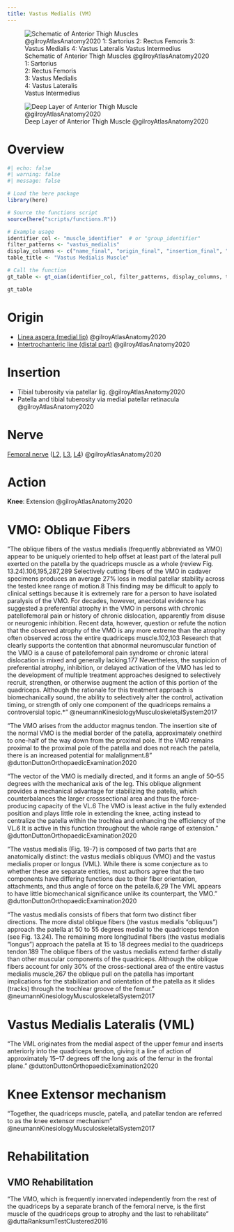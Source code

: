 ```yaml
---
title: Vastus Medialis (VM)
---
```


:::{layout-ncol="3"}

![Schematic of Anterior Thigh Muscles @gilroyAtlasAnatomy2020 </br> 1: Sartorius </br> 2: Rectus Femoris </br> 3: Vastus Medialis </br> 4: Vastus Lateralis </br> Vastus Intermedius](/The Archive/Anatomy/Skeletal Muscles/Lower limb muscles/Thigh Muscles/Anterior Thigh Muscles/images/gilroyatlas fig31.24a anterior thigh muscles schematic.png)


![Deep Layer of Anterior Thigh Muscle @gilroyAtlasAnatomy2020](/The Archive/Anatomy/Skeletal Muscles/Lower limb muscles/Thigh Muscles/Anterior Thigh Muscles/images/gilroyatlas fig31.24c anterior thigh muscles deep layer.png)

:::


# Overview

```r
#| echo: false
#| warning: false
#| message: false

# Load the here package
library(here)

# Source the functions script
source(here("scripts/functions.R"))

# Example usage
identifier_col <- "muscle_identifier"  # or "group_identifier"
filter_patterns <- "vastus_medialis"
display_columns <- c("name_final", "origin_final", "insertion_final", "innervation_final", "action_final")
table_title <- "Vastus Medialis Muscle"

# Call the function
gt_table <- gt_oian(identifier_col, filter_patterns, display_columns, table_title)

gt_table
```

# Origin {#origin}

- [Linea aspera (medial lip)]({{< var ref-femur-bone.linea-aspera >}}) @gilroyAtlasAnatomy2020
- [Intertrochanteric line (distal part)]({{< var ref-femur-bone.intertrochanteric-line >}}) @gilroyAtlasAnatomy2020

# Insertion {#insertion}

- Tibial tuberosity via patellar lig. @gilroyAtlasAnatomy2020
- Patella and tibial tuberosity via medial patellar retinacula @gilroyAtlasAnatomy2020

# Nerve

[Femoral nerve]({{< var ref-femoral-nerve.path >}}) ([L2]({{< var ref-nerve-root.l2 >}}), [L3]({{< var ref-nerve-root.l3 >}}), [L4]({{< var ref-nerve-root.l4 >}})) @gilroyAtlasAnatomy2020

# Action {#action}

**Knee**: Extension @gilroyAtlasAnatomy2020 


# VMO: Oblique Fibers

"The oblique fibers of the vastus medialis (frequently abbreviated as VMO) appear to be uniquely oriented to help offset at least part of the lateral pull exerted on the patella by the quadriceps muscle as a whole (review Fig. 13.24).106,195,287,289 Selectively cutting fibers of the VMO in cadaver specimens produces an average 27% loss in medial patellar stability across the tested knee range of motion.8 This finding may be difficult to apply to clinical settings because it is extremely rare for a person to have isolated paralysis of the VMO. For decades, however, anecdotal evidence has suggested a preferential atrophy in the VMO in persons with chronic patellofemoral pain or history of chronic dislocation, apparently from disuse or neurogenic inhibition. Recent data, however, question or refute the notion that the observed atrophy of the VMO is any more extreme than the atrophy often observed across the entire quadriceps muscle.102,103 Research that clearly supports the contention that abnormal neuromuscular function of the VMO is a cause of patellofemoral pain syndrome or chronic lateral dislocation is mixed and generally lacking.177 Nevertheless, the suspicion of preferential atrophy, inhibition, or delayed activation of the VMO has led to the development of multiple treatment approaches designed to selectively recruit, strengthen, or otherwise augment the action of this portion of the quadriceps. Although the rationale for this treatment approach is biomechanically sound, the ability to selectively alter the control, activation timing, or strength of only one component of the quadriceps remains a controversial topic.*" @neumannKinesiologyMusculoskeletalSystem2017 

"The VMO arises from the adductor magnus tendon. The insertion site of the normal VMO is the medial border of the patella, approximately onethird to one-half of the way down from the proximal pole. If the VMO remains proximal to the proximal pole of the patella and does not reach the patella, there is an increased potential for malalignment.8" @duttonDuttonOrthopaedicExamination2020 

"The vector of the VMO is medially directed, and it forms an angle of 50–55 degrees with the mechanical axis of the leg. This oblique alignment provides a mechanical advantage for stabilizing the patella, which counterbalances the larger crosssectional area and thus the force-producing capacity of the VL.6 The VMO is least active in the fully extended position and plays little role in extending the knee, acting instead to centralize the patella within the trochlea and enhancing the efficiency of the VL.6 It is active in this function throughout the whole range of extension." @duttonDuttonOrthopaedicExamination2020 

"The vastus medialis (Fig. 19-7) is composed of two parts that are anatomically distinct: the vastus medialis obliquus (VMO) and the vastus medialis proper or longus (VML). While there is some conjecture as to whether these are separate entities, most authors agree that the two components have differing functions due to their fiber orientation, attachments, and thus angle of force on the patella.6,29 The VML appears to have little biomechanical significance unlike its counterpart, the VMO." @duttonDuttonOrthopaedicExamination2020 




"The vastus medialis consists of fibers that form two distinct fiber directions. The more distal oblique fibers (the vastus medialis “obliquus”) approach the patella at 50 to 55 degrees medial to the quadriceps tendon (see Fig. 13.24). The remaining more longitudinal fibers (the vastus medialis “longus”) approach the patella at 15 to 18 degrees medial to the quadriceps tendon.189 The oblique fibers of the vastus medialis extend farther distally than other muscular components of the quadriceps. Although the oblique fibers account for only 30% of the cross-sectional area of the entire vastus medialis muscle,267 the oblique pull on the patella has important implications for the stabilization and orientation of the patella as it slides (tracks) through the trochlear groove of the femur." @neumannKinesiologyMusculoskeletalSystem2017

# Vastus Medialis Lateralis (VML)

"The VML originates from the medial aspect of the upper femur and inserts anteriorly into the quadriceps tendon, giving it a line of action of approximately 15–17 degrees off the long axis of the femur in the frontal plane." @duttonDuttonOrthopaedicExamination2020 

# Knee Extensor mechanism

"Together, the quadriceps muscle, patella, and patellar tendon are referred to as the knee extensor mechanism" @neumannKinesiologyMusculoskeletalSystem2017 



# Rehabilitation
## VMO Rehabilitation

"The VMO, which is frequently innervated independently from the rest of the quadriceps by a separate branch of the femoral nerve, is the first muscle of the quadriceps group to atrophy and the last to rehabilitate" @duttaRanksumTestClustered2016



